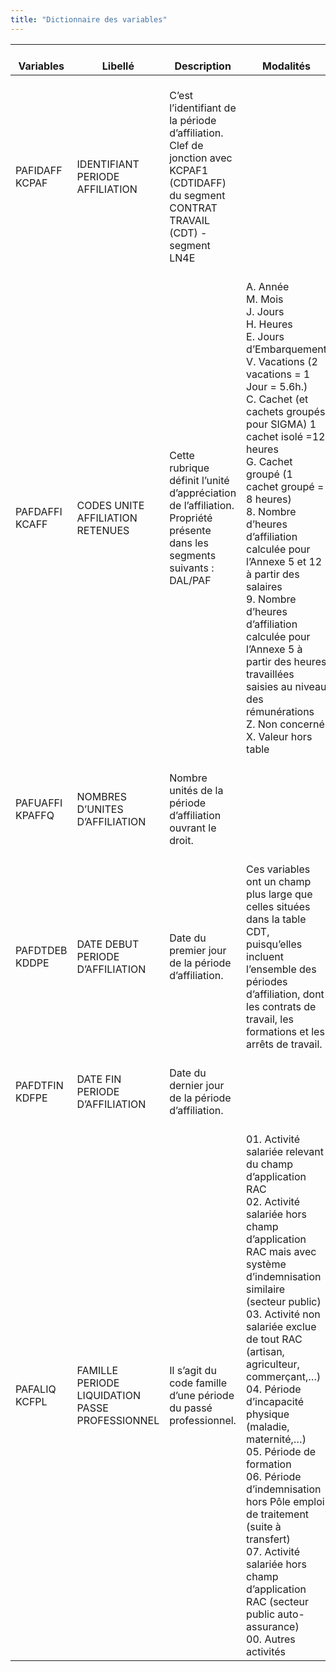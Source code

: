 ```yaml
---
title: "Dictionnaire des variables"
---
```


| <br>Variables       | <br>Libellé                                         | <br>Description                                                                                                                                  | <br>Modalités                                                                                                                                                                                                                                                                                                                                                                                                                                                                                                                                                            |
|---------------------|-----------------------------------------------------|--------------------------------------------------------------------------------------------------------------------------------------------------|--------------------------------------------------------------------------------------------------------------------------------------------------------------------------------------------------------------------------------------------------------------------------------------------------------------------------------------------------------------------------------------------------------------------------------------------------------------------------------------------------------------------------------------------------------------------------|
| <br>PAFIDAFF KCPAF  | <br>IDENTIFIANT PERIODE AFFILIATION                 | <br>C'est l'identifiant de la période d'affiliation.<br> Clef de jonction avec KCPAF1 (CDTIDAFF) du segment CONTRAT TRAVAIL (CDT) - segment LN4E |                                                                                                                                                                                                                                                                                                                                                                                                                                                                                                                                                                          |
| <br>PAFDAFFI KCAFF  | <br>CODES UNITE AFFILIATION RETENUES                | <br>Cette rubrique définit l'unité d'appréciation de l'affiliation.<br> Propriété présente dans les segments suivants : DAL/PAF                  | <br>A. Année<br> M. Mois<br> J. Jours<br> H. Heures<br> E. Jours d'Embarquement<br> V. Vacations (2 vacations = 1 Jour = 5.6h.)<br> C. Cachet (et cachets groupés pour SIGMA) 1 cachet isolé =12 heures<br> G. Cachet groupé (1 cachet groupé = 8 heures)<br> 8. Nombre d'heures d'affiliation calculée pour l'Annexe 5 et 12 à partir des salaires<br> 9. Nombre d'heures d'affiliation calculée pour l'Annexe 5 à partir des heures travaillées saisies au niveau des rémunérations<br> Z. Non concerné<br> X. Valeur hors table                                       |
| <br>PAFUAFFI KPAFFQ | <br>NOMBRES D'UNITES D'AFFILIATION                  | <br>Nombre unités de la période d'affiliation ouvrant le droit.                                                                                  |                                                                                                                                                                                                                                                                                                                                                                                                                                                                                                                                                                          |
| <br>PAFDTDEB KDDPE  | <br>DATE DEBUT PERIODE D'AFFILIATION                | <br>Date du premier jour de la période d'affiliation.                                                                                            | <br>Ces variables ont un champ plus large que celles situées dans la table CDT, puisqu'elles incluent l'ensemble des périodes d'affiliation, dont les contrats de travail, les formations et les arrêts de travail.                                                                                                                                                                                                                                                                                                                                                      |
| <br>PAFDTFIN KDFPE  | <br>DATE FIN PERIODE D'AFFILIATION                  | <br>Date du dernier jour de la période d'affiliation.                                                                                            |                                                                                                                                                                                                                                                                                                                                                                                                                                                                                                                                                                          |
| <br>PAFALIQ KCFPL   | <br>FAMILLE PERIODE LIQUIDATION PASSE PROFESSIONNEL | <br>Il s'agit du code famille d'une période du passé professionnel.                                                                              | <br>01. Activité salariée relevant du champ d'application RAC<br> 02. Activité salariée hors champ d'application RAC mais avec système d'indemnisation similaire (secteur public)<br> 03. Activité non salariée exclue de tout RAC (artisan, agriculteur, commerçant,...)<br> 04. Période d'incapacité physique (maladie, maternité,...)<br> 05. Période de formation<br> 06. Période d'indemnisation hors Pôle emploi de traitement (suite à transfert)<br> 07. Activité salariée hors champ d'application RAC (secteur public auto-assurance)<br> 00. Autres activités |
